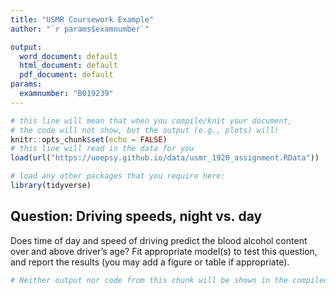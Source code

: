 ```yaml
---
title: "USMR Coursework Example"
author: "`r params$examnumber`"

output:
  word_document: default
  html_document: default
  pdf_document: default
params:
  examnumber: "B019239"
---
```


<!-- Beneath here is some code which will set everything up for you.  Please note that it will _empty your environment_ (removing any variables).   Anything that is needed to run your code should be explicitly set up below -->


```r
# this line will mean that when you compile/knit your document,
# the code will not show, but the output (e.g., plots) will!
knitr::opts_chunk$set(echo = FALSE)
# this line will read in the data for you 
load(url("https://uoepsy.github.io/data/usmr_1920_assignment.RData"))

# load any other packages that you require here:
library(tidyverse)

```



## Question:  Driving speeds, night vs. day  

Does time of day and speed of driving predict the blood alcohol content over and above driver's age? Fit appropriate model(s) to test this question, and report the results (you may add a figure or table if appropriate).

<!-- If you have run the R code above this point (you can do this now by pressing Ctrl-Alt-P, or running the chunk above) then your data will be in a dataframe called `drinkdriving`. -->



```r
# Neither output nor code from this chunk will be shown in the compiled document. 


```



